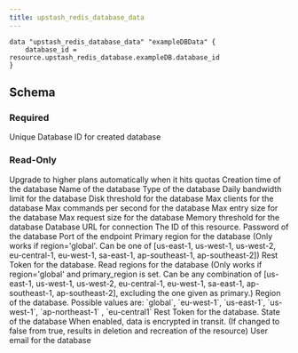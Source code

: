 ```yaml
---
title: upstash_redis_database_data
---
```


<RequestExample>

```hcl Example Usage
data "upstash_redis_database_data" "exampleDBData" {
    database_id = resource.upstash_redis_database.exampleDB.database_id
}
```

</RequestExample>

## Schema

### Required

<ParamField query="database_id" type="string" required>
    Unique Database ID for created database
</ParamField>

### Read-Only

<ResponseField name="auto_scale" type="bool">
    Upgrade to higher plans automatically when it hits quotas
</ResponseField>

<ResponseField name="creation_time" type="number">
    Creation time of the database
</ResponseField>

<ResponseField name="database_name" type="string">
    Name of the database
</ResponseField>

<ResponseField name="database_type" type="string">
    Type of the database
</ResponseField>

<ResponseField name="db_daily_bandwidth_limit" type="number">
    Daily bandwidth limit for the database
</ResponseField>

<ResponseField name="db_disk_threshold" type="number">
    Disk threshold for the database
</ResponseField>

<ResponseField name="db_max_clients" type="number">
    Max clients for the database
</ResponseField>

<ResponseField name="db_max_commands_per_second" type="number">
    Max commands per second for the database
</ResponseField>

<ResponseField name="db_max_entry_size" type="number">
    Max entry size for the database
</ResponseField>

<ResponseField name="db_max_request_size" type="number">
    Max request size for the database
</ResponseField>

<ResponseField name="db_memory_threshold" type="number">
    Memory threshold for the database
</ResponseField>

<ResponseField name="endpoint" type="string">
    Database URL for connection
</ResponseField>

<ResponseField name="id" type="string">
    The ID of this resource.
</ResponseField>

<ResponseField name="password" type="string">
    Password of the database
</ResponseField>

<ResponseField name="port" type="number">
    Port of the endpoint
</ResponseField>

<ResponseField name="primary_region" type="string">
    Primary region for the database (Only works if region='global'. Can be one
    of [us-east-1, us-west-1, us-west-2, eu-central-1, eu-west-1, sa-east-1,
    ap-southeast-1, ap-southeast-2])
</ResponseField>

<ResponseField name="read_only_rest_token" type="string">
    Rest Token for the database.
</ResponseField>

<ResponseField name="read_regions" type="set(string)">
    Read regions for the database (Only works if region='global' and
    primary_region is set. Can be any combination of [us-east-1, us-west-1,
    us-west-2, eu-central-1, eu-west-1, sa-east-1, ap-southeast-1,
    ap-southeast-2], excluding the one given as primary.)
</ResponseField>

<ResponseField name="region" type="string">
    Region of the database. Possible values are: `global`, `eu-west-1`,
    `us-east-1`, `us-west-1`, `ap-northeast-1` , `eu-central1`
</ResponseField>

<ResponseField name="rest_token" type="string">
    Rest Token for the database.
</ResponseField>

<ResponseField name="state" type="string">
    State of the database
</ResponseField>

<ResponseField name="tls" type="bool">
    When enabled, data is encrypted in transit. (If changed to false from true,
    results in deletion and recreation of the resource)
</ResponseField>

<ResponseField name="user_email" type="string">
    User email for the database
</ResponseField>
